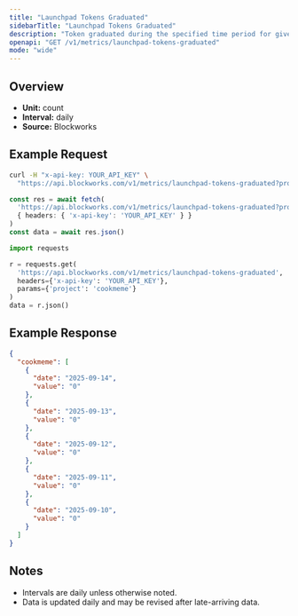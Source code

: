 ```yaml
---
title: "Launchpad Tokens Graduated"
sidebarTitle: "Launchpad Tokens Graduated"
description: "Token graduated during the specified time period for given launchpad."
openapi: "GET /v1/metrics/launchpad-tokens-graduated"
mode: "wide"
---
```


## Overview

- **Unit:** count
- **Interval:** daily
- **Source:** Blockworks

## Example Request

<CodeGroup>

```bash cURL
curl -H "x-api-key: YOUR_API_KEY" \
  "https://api.blockworks.com/v1/metrics/launchpad-tokens-graduated?project=cookmeme"
```

```typescript TypeScript
const res = await fetch(
  'https://api.blockworks.com/v1/metrics/launchpad-tokens-graduated?project=cookmeme',
  { headers: { 'x-api-key': 'YOUR_API_KEY' } }
)
const data = await res.json()
```

```python Python
import requests

r = requests.get(
  'https://api.blockworks.com/v1/metrics/launchpad-tokens-graduated',
  headers={'x-api-key': 'YOUR_API_KEY'},
  params={'project': 'cookmeme'}
)
data = r.json()
```

</CodeGroup>

## Example Response

```json
{
  "cookmeme": [
    {
      "date": "2025-09-14",
      "value": "0"
    },
    {
      "date": "2025-09-13",
      "value": "0"
    },
    {
      "date": "2025-09-12",
      "value": "0"
    },
    {
      "date": "2025-09-11",
      "value": "0"
    },
    {
      "date": "2025-09-10",
      "value": "0"
    }
  ]
}
```

## Notes
- Intervals are daily unless otherwise noted.
- Data is updated daily and may be revised after late-arriving data.